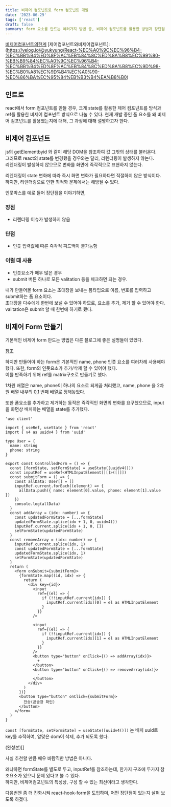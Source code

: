 ```yaml
---
title: 비제어 컴포넌트로 form 컴포넌트 개발
date: '2023-06-29'
tags: ['react']
draft: false
summary: form 요소를 만드는 여러가지 방법 중, 비제어 컴포넌트를 활용한 방법과 장단점
---
```


<TOCInline toc={props.toc} toHeading={2} />

[비제어컴포넌트의한계](https://tech.inflab.com/202207-rallit-form-refactoring/colocation/)
[제어컴포넌트와비제어컴포넌트]:(https://velog.io/@yukyung/React-%EC%A0%9C%EC%96%B4-%EC%BB%B4%ED%8F%AC%EB%84%8C%ED%8A%B8%EC%99%80-%EB%B9%84%EC%A0%9C%EC%96%B4-%EC%BB%B4%ED%8F%AC%EB%84%8C%ED%8A%B8%EC%9D%98-%EC%B0%A8%EC%9D%B4%EC%A0%90-%ED%86%BA%EC%95%84%EB%B3%B4%EA%B8%B0)

## 인트로

react에서 form 컴포넌트를 만들 경우, 크게 state를 활용한 제어 컴포넌트를 방식과 ref를 활용한 비제어 컴포넌트 방식으로 나눌 수 있다.
현재 개발 중인 폼 요소를 왜 비제어 컴포넌트를 활용했는지에 대해, 그 과정에 대해 설명하고자 한다.

## 비제어 컴포넌트

js의 getElementbyid 와 같이 해당 DOM을 참조하여 값 그밖의 상태를 불러온다.  
그러므로 react의 state를 변경했을 경우와는 달리, 리렌더링이 발생하지 않는다.  
리렌더링이 발생하지 않으므로 변화를 화면에 즉각적으로 표현하지 않는다.

리렌더링이 state 변화에 따라 즉시 화면 변화가 필요하다면 적절하지 않은 방식이다.
하지만, 리렌더링으로 인한 최적화 문제에서는 해방될 수 있다.

인풋박스를 예로 들어 장단점을 이야기하면,

### 장점

- 리렌더링 이슈가 발생하지 않음

### 단점

- 인풋 입력값에 따른 즉각적 피드백이 불가능함

### 이럴 때 사용

- 인풋요소가 매우 많은 경우
- submit 버튼 하나로 모든 valitation 등을 체크하면 되는 경우.

내가 만들어볼 form 요소는 초대장을 보내는 폼타입으로 이름, 번호를 입력하고 submit하는 폼 요소이다.  
초대장을 다수에게 한번에 보낼 수 있어야 하므로, 요소를 추가, 제거 할 수 있어야 한다.
valitation은 submit 할 때 한번에 하기로 했다.

## 비제어 Form 만들기

기본적인 비제어 form 만드는 방법은 다른 블로그에 좋은 설명들이 있었다.

[참조](https://devilfront.tistory.com/102)

하지만 만들어야 하는 form은 기본적인 name, phone 인풋 요소를 여러차례 사용해야 했다. 또한, form의 인풋요소가 추가/삭제 할 수 있어야 했다.  
이를 만족하기 위해 ref를 matrix구조로 만들기로 했다.

1차원 배열은 name, phone이 하나의 요소로 되게끔 처리했고, name, phone 을 2차원 배열 내부의 0,1 번째 배열로 정해놓았다.

또한 폼요소를 추가하고 제거하는 동작은 즉각적인 화면의 변화를 요구했으므로, input을 화면상 배치하는 배열을 state를 추가했다.

```tsx
'use client'

import { useRef, useState } from 'react'
import { v4 as uuidv4 } from 'uuid'

type User = {
  name: string
  phone: string
}

export const ControlledForm = () => {
  const [formState, setFormState] = useState([uuidv4()])
  const inputRef = useRef<HTMLInputElement[][]>([[]])
  const submitForm = () => {
    const allData: User[] = []
    inputRef.current.forEach((element) => {
      allData.push({ name: element[0].value, phone: element[1].value })
    })
    console.log(allData)
  }
  const addArray = (idx: number) => {
    const updatedFormState = [...formState]
    updatedFormState.splice(idx + 1, 0, uuidv4())
    inputRef.current.splice(idx + 1, 0, [])
    setFormState(updatedFormState)
  }
  const removeArray = (idx: number) => {
    inputRef.current.splice(idx, 1)
    const updatedFormState = [...formState]
    updatedFormState.splice(idx, 1)
    setFormState(updatedFormState)
  }
  return (
    <form onSubmit={submitForm}>
      {formState.map((id, idx) => {
        return (
          <div key={id}>
            <input
              ref={(el) => {
                if (!!inputRef.current[idx]) {
                  inputRef.current[idx][0] = el as HTMLInputElement
                }
              }}
            />

            <input
              ref={(el) => {
                if (!!inputRef.current[idx]) {
                  inputRef.current[idx][1] = el as HTMLInputElement
                }
              }}
            />
            <button type="button" onClick={() => addArray(idx)}>
              +
            </button>
            <button type="button" onClick={() => removeArray(idx)}>
              -
            </button>
          </div>
        )
      })}
      <button type="button" onClick={submitForm}>
        전송(콘솔창 확인)
      </button>
    </form>
  )
}
```

`const [formState, setFormState] = useState([uuidv4()])` 는 배치 uuid로 key를 추적하여, 알맞은 dom이 삭제, 추가 되도록 했다.

(완성본)[]

사실 추천할 만큼 매우 바람직한 방법은 아니다.

왜냐하면 formState를 별도로 두고, inputRef를 참조하는데, 한가지 구조에 두가지 참조요소가 있으니 문제 있다고 볼 수 있다.  
하지만, 비제어컴포넌트의 특성상, 구성 할 수 있는 최선이라고 생각한다.

다음번엔 좀 더 진화시켜 react-hook-form을 도입하며, 어떤 장단점이 있는지 살펴 보도록 하겠다.
